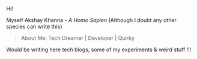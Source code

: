 Hi!

Myself Akshay Khanna - *A Homo Sapien* (Although I doubt any other species can write this)
  > About Me: Tech Dreamer | Developer | Quirky

Would be writing here tech blogs, some of my experiments & weird stuff !!!
